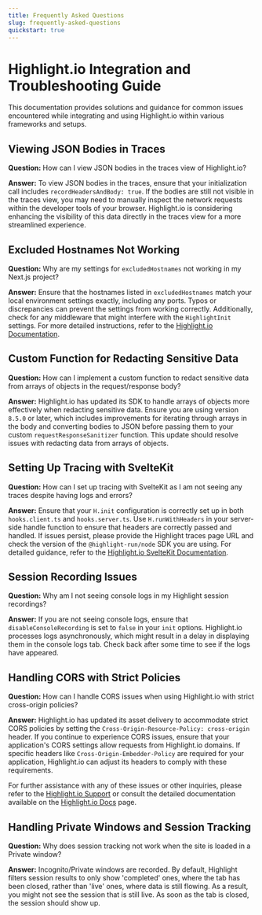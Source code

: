 ```yaml
---
title: Frequently Asked Questions
slug: frequently-asked-questions
quickstart: true
---
```


# Highlight.io Integration and Troubleshooting Guide

This documentation provides solutions and guidance for common issues encountered while integrating and using Highlight.io within various frameworks and setups.

## Viewing JSON Bodies in Traces

**Question:** How can I view JSON bodies in the traces view of Highlight.io?

**Answer:** To view JSON bodies in the traces, ensure that your initialization call includes `recordHeadersAndBody: true`. If the bodies are still not visible in the traces view, you may need to manually inspect the network requests within the developer tools of your browser. Highlight.io is considering enhancing the visibility of this data directly in the traces view for a more streamlined experience.

## Excluded Hostnames Not Working

**Question:** Why are my settings for `excludedHostnames` not working in my Next.js project?

**Answer:** Ensure that the hostnames listed in `excludedHostnames` match your local environment settings exactly, including any ports. Typos or discrepancies can prevent the settings from working correctly. Additionally, check for any middleware that might interfere with the `HighlightInit` settings. For more detailed instructions, refer to the [Highlight.io Documentation](https://www.highlight.io/docs/getting-started/fullstack-frameworks/next-js/page-router#skip-localhost-tracking).

## Custom Function for Redacting Sensitive Data

**Question:** How can I implement a custom function to redact sensitive data from arrays of objects in the request/response body?

**Answer:** Highlight.io has updated its SDK to handle arrays of objects more effectively when redacting sensitive data. Ensure you are using version `8.5.0` or later, which includes improvements for iterating through arrays in the body and converting bodies to JSON before passing them to your custom `requestResponseSanitizer` function. This update should resolve issues with redacting data from arrays of objects.

## Setting Up Tracing with SvelteKit

**Question:** How can I set up tracing with SvelteKit as I am not seeing any traces despite having logs and errors?

**Answer:** Ensure that your `H.init` configuration is correctly set up in both `hooks.client.ts` and `hooks.server.ts`. Use `H.runWithHeaders` in your server-side handle function to ensure that headers are correctly passed and handled. If issues persist, please provide the Highlight traces page URL and check the version of the `@highlight-run/node` SDK you are using. For detailed guidance, refer to the [Highlight.io SvelteKit Documentation](https://www.highlight.io/docs/getting-started/client-sdk/svelte-kit).

## Session Recording Issues

**Question:** Why am I not seeing console logs in my Highlight session recordings?

**Answer:** If you are not seeing console logs, ensure that `disableConsoleRecording` is set to `false` in your `init` options. Highlight.io processes logs asynchronously, which might result in a delay in displaying them in the console logs tab. Check back after some time to see if the logs have appeared.

## Handling CORS with Strict Policies

**Question:** How can I handle CORS issues when using Highlight.io with strict cross-origin policies?

**Answer:** Highlight.io has updated its asset delivery to accommodate strict CORS policies by setting the `Cross-Origin-Resource-Policy: cross-origin` header. If you continue to experience CORS issues, ensure that your application's CORS settings allow requests from Highlight.io domains. If specific headers like `Cross-Origin-Embedder-Policy` are required for your application, Highlight.io can adjust its headers to comply with these requirements.

For further assistance with any of these issues or other inquiries, please refer to the [Highlight.io Support](https://www.highlight.io/support) or consult the detailed documentation available on the [Highlight.io Docs](https://www.highlight.io/docs) page.

## Handling Private Windows and Session Tracking

**Question:** Why does session tracking not work when the site is loaded in a Private window?

**Answer:** Incognito/Private windows are recorded. By default, Highlight filters session results to only show 'completed' ones,
where the tab has been closed, rather than 'live' ones, where data is still flowing. As a result, you might not see the
session that is still live. As soon as the tab is closed, the session should show up.
